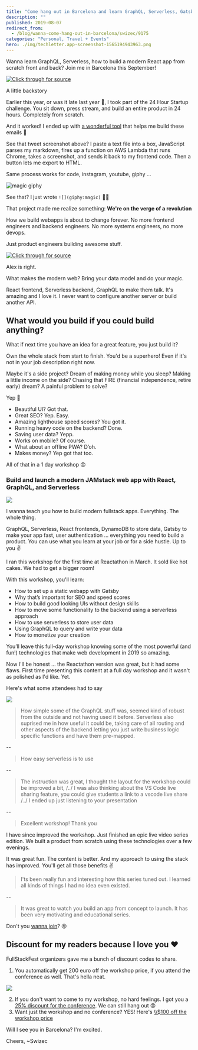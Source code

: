 ```yaml
---
title: "Come hang out in Barcelona and learn GraphQL, Serverless, Gatsby, ..."
description: ""
published: 2019-08-07
redirect_from:
  - /blog/wanna-come-hang-out-in-barcelona/swizec/9175
categories: "Personal, Travel + Events"
hero: ./img/techletter.app-screenshot-1565194943963.png
---
```


Wanna learn GraphQL, Serverless, how to build a modern React app from scratch front and back? Join me in Barcelona this September!

[![Click through for source](./img/techletter.app-screenshot-1565194943963.png)](https://twitter.com/FullStackFest/status/1157228136179933185)

A little backstory

Earlier this year, or was it late last year 🤔, I took part of the 24 Hour Startup challenge. You sit down, press stream, and build an entire product in 24 hours. Completely from scratch.

And it worked! I ended up with [a wonderful tool](https://techletter.app) that helps me build these emails 🎉

See that tweet screenshot above? I paste a text file into a box, JavaScript parses my markdown, fires up a function on AWS Lambda that runs Chrome, takes a screenshot, and sends it back to my frontend code. Then a button lets me export to HTML.

Same process works for code, instagram, youtube, giphy ...

![magic giphy](./img/media-12NUbkX6p4xOO4-giphy.gif)

See that? I just wrote `![](giphy:magic)` 🧙‍♂️

That project made me realize something: **We're on the verge of a revolution**

How we build webapps is about to change forever. No more frontend engineers and backend engineers. No more systems engineers, no more devops.

Just product engineers building awesome stuff.

[![Click through for source](./img/techletter.app-screenshot-1565194943871.png)](https://twitter.com/voidfiles/status/1157735774999080960)

Alex is right.

What makes the modern web? Bring your data model and do your magic.

React frontend, Serverless backend, GraphQL to make them talk. It's amazing and I love it. I never want to configure another server or build another API.

## What would you build if you could build anything?

What if next time you have an idea for a great feature, you just build it?

Own the whole stack from start to finish. You'd be a superhero! Even if it's not in your job description right now.

Maybe it's a side project? Dream of making money while you sleep? Making a little income on the side? Chasing that FIRE (financial independence, retire early) dream? A painful problem to solve?

Yep 💪

- Beautiful UI? Got that.
- Great SEO? Yep. Easy.
- Amazing lighthouse speed scores? You got it.
- Running heavy code on the backend? Done.
- Saving user data? Yepp.
- Works on mobile? Of course.
- What about an offline PWA? D’oh.
- Makes money? Yep got that too.

All of that in a 1 day workshop 😍

### Build and launch a modern JAMstack web app with React, GraphQL, and Serverless

[![](./img/48YsiTT.jpg)](https://2019.fullstackfest.com/workshops/build-and-launch-jamstack-react-graphql-serverless/)

I wanna teach you how to build modern fullstack apps. Everything. The whole thing.

GraphQL, Serverless, React frontends, DynamoDB to store data, Gatsby to make your app fast, user authentication ... everything you need to build a product. You can use what you learn at your job or for a side hustle. Up to you ✌️

I ran this workshop for the first time at Reactathon in March. It sold like hot cakes. We had to get a bigger room!

With this workshop, you'll learn:

- How to set up a static webapp with Gatsby
- Why that’s important for SEO and speed scores
- How to build good looking UIs without design skills
- How to move some functionality to the backend using a serverless approach
- How to use serverless to store user data
- Using GraphQL to query and write your data
- How to monetize your creation

You’ll leave this full-day workshop knowing some of the most powerful (and fun!) technologies that make web development in 2019 so amazing.

Now I'll be honest ... the Reactathon version was great, but it had some flaws. First time presenting this content at a full day workshop and it wasn't as polished as I'd like. Yet.

Here's what some attendees had to say

![](./img/dh0BIlm.png)

> How simple some of the GraphQL stuff was, seemed kind of robust from the outside and not having used it before. Serverless also suprised me in how useful it could be, taking care of all routing and other aspects of the backend letting you just write business logic specific functions and have them pre-mapped.

\--

> How easy serverless is to use

\--

> The instruction was great, I thought the layout for the workshop could be improved a bit, /../ I was also thinking about the VS Code live sharing feature, you could give students a link to a vscode live share /../ I ended up just listening to your presentation

\--

> Excellent workshop! Thank you

I have since improved the workshop. Just finished an epic live video series edition. We built a product from scratch using these technologies over a few evenings.

It was great fun. The content is better. And my approach to using the stack has improved. You'll get all those benefits ✌️

> I'ts been really fun and interesting how this series tuned out. I learned all kinds of things I had no idea even existed.

\--

> It was great to watch you build an app from concept to launch. It has been very motivating and educational series.

Don't you [wanna join](https://2019.fullstackfest.com/workshops/build-and-launch-jamstack-react-graphql-serverless/)? 😛

## Discount for my readers because I love you ❤️

FullStackFest organizers gave me a bunch of discount codes to share.

1.  You automatically get 200 euro off the workshop price, if you attend the conference as well. That's hella neat.

[![](./img/wkiVpBm.png)](https://2019.fullstackfest.com/workshops/build-and-launch-jamstack-react-graphql-serverless/)

2.  If you don't want to come to my workshop, no hard feelings. I got you a [25% discount for the conference](https://ti.to/codegram/full-stack-fest-2019/discount/SWIZEC). We can still hang out 😍
3.  Want just the workshop and no conference? YES! Here's [\\\\\$100 off the workshop price](https://ti.to/codegram/full-stack-fest-2019/discount/SWIZEC-WORKSHOP-100)

Will I see you in Barcelona? I'm excited.

Cheers, ~Swizec
